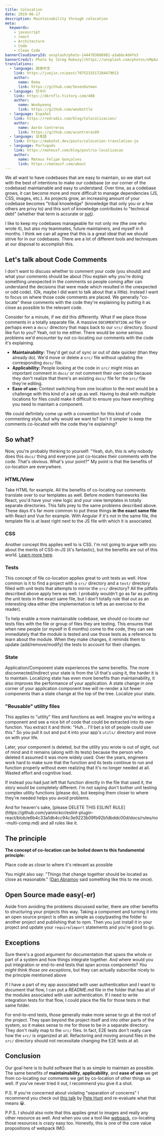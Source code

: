 ```yaml
---
title: Colocation
date: 2019-06-17
description: Maintainability through colocation
meta:
  keywords:
    - javascript
    - react
    - Architecture
    - Code
    - Clean Code
bannerCloudinaryId: unsplash/photo-1444703686981-a3abbc4d4fe3
bannerCredit: Photo by [Greg Rakozy](https://unsplash.com/photos/oMpAz-DN-9I)
translations:
  - language: 简体中文
    link: https://juejin.cn/post/7075233317284479013
    author:
      name: Doma
      link: https://github.com/SevenOutman
  - language: 한국어
    link: https://dkrnfls.tistory.com/408
    author:
      name: Woobyeong
      link: https://github.com/woobottle
  - language: Español
    link: https://redradix.com/blog/Colocalizacion/
    author:
      name: Aarón Contreras
      link: https://github.com/acontreras89
  - language: 日本語
    link: https://makotot.dev/posts/colocation-translation-ja
  - language: Português
    link: https://mateusf.com/blog/post/co-localizacao
    author:
      name: Mateus Felipe Gonçalves
      link: https://mateusf.com/about
---
```


We all want to have codebases that are easy to maintain, so we start out with
the best of intentions to make our codebase (or our corner of the codebase)
maintainable and easy to understand. Over time, as a codebase grows, it can
become more and more difficult to manage dependencies (JS, CSS, images, etc.).
As projects grow, an increasing amount of your codebase becomes "tribal
knowledge" (knowledge that only you or a few others are privy to) and this sort
of knowledge contributes to "technical debt" (whether that term is accurate or
[not](https://twitter.com/ryanflorence/status/747983065738153985)).

I like to keep my codebases manageable for not only me (the one who wrote it),
but also my teammates, future maintainers, and myself in 6 months. I think we
can all agree that this is a great ideal that we should strive for in our
codebases. There are a lot of different tools and techniques at our disposal to
accomplish this.

## Let's talk about Code Comments

I don't want to discuss whether to comment your code (you should) and what your
comments should be about (You explain why you're doing something unexpected in
the comments so people coming after can understand the decisions that were made
which resulted in the unexpected or odd code). (Ok, maybe I did want to talk
about that a little). Instead I want to focus on where those code comments are
placed. We generally "co-locate" these comments with the code they're explaining
by putting it as close as possible to the relevant code.

Consider for a minute, if we did this differently. What if we place those
comments in a totally separate file. A massive `DOCUMENTATION.md` file or
perhaps even a `docs/` directory that maps back to our `src/` directory. Sound
like fun to you? Yeah, not to me either. There would be some serious problems
we'd encounter by not co-locating our comments with the code it's explaining.

- **Maintainability:** They'd get out of sync or out of date quicker (than they
  already do). We'd move or delete a `src/` file without updating the
  corresponding `docs/` file.
- **Applicability:** People looking at the code in `src/` might miss an
  important comment in `docs/` or not comment their own code because they don't
  realize that there's an existing `docs/` file for the `src/` file they're
  editing.
- **Ease of use:** Context switching from one location to the next would be a
  challenge with this kind of a set up as well. Having to deal with multiple
  locations for files could make it difficult to ensure you have everything you
  need to maintain a component.

We could definitely come up with a convention for this kind of code commenting
style, but why would we want to? Isn't it simpler to keep the comments
co-located with the code they're explaining?

## So what?

Now, you're probably thinking to yourself: "Yeah, duh, this is why nobody does
this `docs/` thing and everyone just co-locates their comments with the code.
That's obvious. What's your point?" My point is that the benefits of co-location
are everywhere.

### HTML/View

Take HTML for example. All the benefits of co-locating our comments translate
over to our templates as well. Before modern frameworks like React, you'd have
your view logic and your view templates in totally separate directories. This
falls prey to the same problems described above. These days it's far more common
to put these things **in the exact same file** with React and Vue for example.
With Angular if it's not in the same file, the template file is at least right
next to the JS file with which it is associated.

### CSS

Another concept this applies well to is CSS. I'm not going to argue with you
about the merits of CSS-in-JS (it's fantastic), but the benefits are out of this
world.
[Learn more here](https://medium.com/seek-blog/a-unified-styling-language-d0c208de2660).

### Tests

This concept of file co-location applies great to unit tests as well. How common
is it to find a project with a `src/` directory and a `test/` directory filled
with unit tests that attempts to mirror the `src/` directory? All the pitfalls
described above apply here as well. I probably wouldn't go as far as putting the
unit tests in the exact same file, but I don't totally rule that out as an
interesting idea either (the implementation is left as an exercise to the
reader).

To help enable a more maintainable codebase, we should co-locate our tests files
with the file or group of files they are testing. This ensures that when new
people (or myself in 6 months) come to the code, they can see immediately that
the module is tested and use those tests as a reference to learn about the
module. When they make changes, it reminds them to update (add/remove/modify)
the tests to account for their changes.

### State

Application/Component state experiences the same benefits. The more
disconnected/indirect your state is from the UI that's using it, the harder it
is to maintain. Localizing state has even more benefits than maintainability, it
also improves the performance of your application. A state change in one corner
of your application component tree will re-render a lot fewer components than a
state change at the top of the tree. Localize your state.

### "Reusable" utility files

This applies to "utility" files and functions as well. Imagine you're writing a
component and see a nice bit of code that could be extracted into its own
function. You extract it and think: "Huh... I'll bet a lot of people could use
this." So you pull it out and put it into your app's `utils/` directory and move
on with your life.

Later, your component is deleted, but the utility you wrote is out of sight, out
of mind and it remains (along with its tests) because the person who deleted it
assumed it was more widely used. Over the years, engineers work hard to make
sure that the function and its tests continue to run and function properly
without even realizing that it's no longer needed at all. Wasted effort and
cognitive load.

If instead you had just left that function directly in the file that used it,
the story would be completely different. I'm not saying don't bother unit
testing complex utility functions (please do), but keeping them closer to where
they're needed helps you avoid problems.

<callout-warning class="aside">
  And for heaven's sake, [please DELETE THIS ESLINT
  RULE](https://github.com/yannickcr/eslint-plugin-react/blob/e6b4c33a1db4cc94c3e9223b09fb92b1dbddc00d/docs/rules/no-multi-comp.md)
  and all rules like it.
</callout-warning>

## The principle

**The concept of co-location can be boiled down to this fundamental principle:**

<callout-success>
  Place code as close to where it's relevant as possible
</callout-success>

You might also say: "Things that change together should be located as close as
reasonable." ([Dan Abramov](https://twitter.com/dan_abramov) said something like
this to me once).

## Open Source made easy(-er)

Aside from avoiding the problems discussed earlier, there are other benefits to
structuring your projects this way. Taking a component and turning it into an
open source project is often as simple as copy/pasting the folder to another
project and publishing that to npm. Then you just install it in your project and
update your `require`/`import` statements and you're good to go.

## Exceptions

Sure there's a good argument for documentation that spans the whole or part of a
system and how things integrate together. And where would you put integration or
end-to-end tests that span across components? _You might think those are
exceptions_, but they can actually subscribe nicely to the principle mentioned
above

If I have a part of my app associated with user authentication and I want to
document that flow, I can put a _README.md_ file in the folder that has all of
the modules associated with user authentication. If I need to write integration
tests for that flow, I could place the file for those tests in that same folder.

For end-to-end tests, those generally make more sense to go at the root of the
project. They span beyond the project itself and into other parts of the system,
so it makes sense to me for those to be in a separate directory. They don't
really map to the `src/` files. In fact, E2E tests don't really care how the
`src/` is organized at all. Refactoring and moving around files in the `src/`
directory should not necessitate changing the E2E tests at all.

## Conclusion

Our goal here is to build software that is as simple to maintain as possible.
The same benefits of **maintainability**, **applicability**, and **ease of use**
we get from co-locating our comments we get by co-location of other things as
well. If you've never tried it out, I recommend you give it a shot.

P.S. If you're concerned about violating "separation of concerns" I recommend
you check out [this talk](https://youtu.be/x7cQ3mrcKaY) by
[Pete Hunt](https://twitter.com/floydophone) and re-evaluate what that means 😀.

P.P.S. I should also note that this applies great to images and really any other
resource as well. And when you use a tool like
[webpack](https://webpack.js.org), co-locating those resources is crazy easy
too. Honestly, this is one of the core value propositions of webpack IMO.

